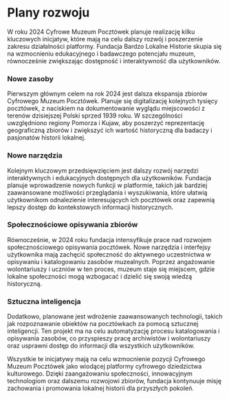 # Plany rozwoju

W roku 2024 Cyfrowe Muzeum Pocztówek planuje realizację kilku kluczowych inicjatyw, które mają na celu dalszy rozwój i poszerzenie zakresu działalności platformy. Fundacja Bardzo Lokalne Historie skupia się na wzmocnieniu edukacyjnego i badawczego potencjału muzeum, równocześnie zwiększając dostępność i interaktywność dla użytkowników.

### Nowe zasoby

Pierwszym głównym celem na rok 2024 jest dalsza ekspansja zbiorów Cyfrowego Muzeum Pocztówek. Planuje się digitalizację kolejnych tysięcy pocztówek, z naciskiem na dokumentowanie wyglądu miejscowości z terenów dzisiejszej Polski sprzed 1939 roku. W szczególności uwzględniono regiony Pomorza i Kujaw, aby poszerzyć reprezentację geograficzną zbiorów i zwiększyć ich wartość historyczną dla badaczy i pasjonatów historii lokalnej.

### Nowe narzędzia

Kolejnym kluczowym przedsięwzięciem jest dalszy rozwój narzędzi interaktywnych i edukacyjnych dostępnych dla użytkowników. Fundacja planuje wprowadzenie nowych funkcji w platformie, takich jak bardziej zaawansowane możliwości przeglądania i wyszukiwania, które ułatwią użytkownikom odnalezienie interesujących ich pocztówek oraz zapewnią lepszy dostęp do kontekstowych informacji historycznych.

### Społecznościowe opisywania zbiorów

Równocześnie, w 2024 roku fundacja intensyfikuje prace nad rozwojem społecznościowego opisywania pocztówek. Nowe narzędzia i interfejsy użytkownika mają zachęcić społeczność do aktywnego uczestnictwa w opisywaniu i katalogowaniu zasobów muzealnych. Poprzez angażowanie wolontariuszy i uczniów w ten proces, muzeum staje się miejscem, gdzie lokalne społeczności mogą wzbogacać i dzielić się swoją wiedzą historyczną.

### Sztuczna inteligencja

Dodatkowo, planowane jest wdrożenie zaawansowanych technologii, takich jak rozpoznawanie obiektów na pocztówkach za pomocą sztucznej inteligencji. Ten projekt ma na celu automatyzację procesu katalogowania i opisywania zasobów, co przyspieszy pracę archiwistów i wolontariuszy oraz usprawni dostęp do informacji dla wszystkich użytkowników.

Wszystkie te inicjatywy mają na celu wzmocnienie pozycji Cyfrowego Muzeum Pocztówek jako wiodącej platformy cyfrowego dziedzictwa kulturowego. Dzięki zaangażowaniu społeczności, innowacyjnym technologiom oraz dalszemu rozwojowi zbiorów, fundacja kontynuuje misję zachowania i promowania lokalnej historii dla przyszłych pokoleń.
